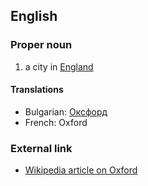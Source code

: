 ==English==

===Proper noun===

# a city in [[England]]

====Translations====

*Bulgarian: [[Оксфорд]]
*French: Oxford

===External link===

*[[en:Oxford|Wikipedia article on Oxford]]